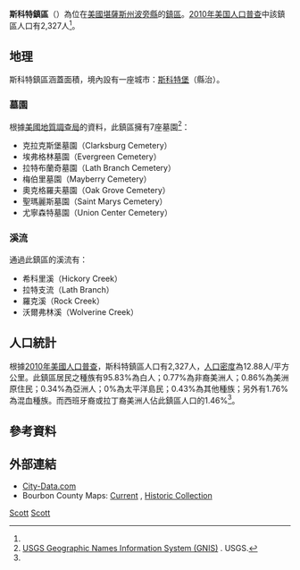 {{noteTA
|G1=USState
}}
{{Infobox settlement
|official_name = 斯科特鎮區
|native_name = Scott Township
|settlement_type = 鎮區
|image_map = Map highlighting Scott Township, Bourbon County, Kansas.svg
|map_caption = 斯科特鎮區在波旁縣的位置
|coordinates_display = inline,title
|coordinates_region = US-KS
|subdivision_type = [[世界政區索引|國家]]
|subdivision_name = [[美国|美国]]
|subdivision_type1 = [[美國行政區劃|州]]
|subdivision_name1 = [[堪薩斯州|堪薩斯州]]
|subdivision_type2 = [[堪萨斯州行政区划|縣]]
|subdivision_name2 = [[波旁縣_(堪薩斯州)|波旁縣]]
|area_total_km2 = 181.18
|area_land_km2 = 179.48
|area_water_km2 = 1.7
|area_total_sq_mi = 69.95
|area_land_sq_mi = 69.3
|area_water_sq_mi = 0.66
|area_water_percent = 0.94
|population_as_of = [[2010年美国人口普查|2010]]
|population_footnotes = <ref name=census>{{cite web|url=http://www.census.gov/geo/www/gazetteer/gazetteer2010.html|title=2010 Census Gazetteer Files|publisher=[[美国人口调查局|美国人口调查局]]|accessdate=2016-03-23|archive-url=https://web.archive.org/web/20121021075704/http://www.census.gov/geo/www/gazetteer/gazetteer2010.html|archive-date=2012-10-21|dead-url=yes}}</ref>
|population_total = 2327
|population_density_km2 = auto
|elevation_footnotes = 
|elevation_m = 282
|elevation_ft = 925
|latd = 37
|latm = 50
|lats = 04
|latNS = N
|longd = 94
|longm = 41
|longs = 06
|longEW = W
|postal_code_type =
|postal_code = 
|blank_name = [[地名信息系统|GNIS]] ID
|blank_info = [http://geonames.usgs.gov/pls/gnispublic/f?p=gnispq:3:::NO::P3_FID:0474564 0474564]
|website = 
|footnotes = 
}}

'''斯科特鎮區'''（{{lang-en|'''Scott Township'''}}）為位在[[美國|美國]][[堪薩斯州|堪薩斯州]][[波旁縣_(堪薩斯州)|波旁縣]]的[[行政鎮區|鎮區]]。[[2010年美国人口普查|2010年美国人口普查]]中該鎮區人口有2,327人<ref name=census/>。


==地理==
斯科特鎮區涵蓋面積{{convert|181.18|km2|sqmi}}，境內設有一座城市：[[斯科特堡_(堪薩斯州)|斯科特堡]]（縣治）。

===墓園===
根據[[美國地質調查局|美國地質調查局]]的資料，此鎮區擁有7座墓園<ref>[http://geonames.usgs.gov/domestic/index.html USGS Geographic Names Information System (GNIS)] {{Wayback|url=http://geonames.usgs.gov/domestic/index.html |date=20190428150204 }}. USGS.</ref>：
*克拉克斯堡墓園（Clarksburg Cemetery）
*埃弗格林墓園（Evergreen Cemetery）
*拉特布蘭奇墓園（Lath Branch Cemetery）
*梅伯里墓園（Mayberry Cemetery）
*奧克格羅夫墓園（Oak Grove Cemetery）
*聖瑪麗斯墓園（Saint Marys Cemetery）
*尤寧森特墓園（Union Center Cemetery）

===溪流===
通過此鎮區的溪流有：
*希科里溪（Hickory Creek）
*拉特支流（Lath Branch）
*羅克溪（Rock Creek）
*沃爾弗林溪（Wolverine Creek）

==人口統計==
根據[[2010年美國人口普查|2010年美國人口普查]]，斯科特鎮區人口有2,327人，[[人口密度|人口密度]]為12.88人/平方公里。此鎮區居民之種族有95.83%為白人；0.77%為非裔美洲人；0.86%為美洲原住民；0.34%為亞洲人；0%為太平洋島民；0.43%為其他種族；另外有1.76%為混血種族。而西班牙裔或拉丁裔美洲人佔此鎮區人口的1.46%<ref name=census/>。

==參考資料==
{{reflist}}

==外部連結==
* [http://www.city-data.com/township/Scott-Bourbon-KS.html City-Data.com] {{Wayback|url=http://www.city-data.com/township/Scott-Bourbon-KS.html |date=20160303214833 }}
* Bourbon County Maps: [http://www.ksdot.org/burtransplan/maps/county-pdf/bourbon.PDF Current] {{Wayback|url=http://www.ksdot.org/burtransplan/maps/county-pdf/bourbon.PDF |date=20160304064302 }}, [http://www.ksdot.org/burtransplan/maps/PastPublishedCounty.asp Historic Collection] {{Wayback|url=http://www.ksdot.org/burtransplan/maps/PastPublishedCounty.asp |date=20160308180117 }}

{{波旁縣 (堪薩斯州)}}

[[Category:波旁縣鎮區_(堪薩斯州)|Scott]]
[[Category:堪薩斯州鎮區|Scott]]